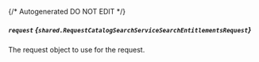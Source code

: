{/* Autogenerated DO NOT EDIT  */}

##### `request` *{`shared.RequestCatalogSearchServiceSearchEntitlementsRequest`}*
The request object to use for the request.
<Collapsible>
    <RequestCatalogSearchServiceSearchEntitlementsRequest/>
</Collapsible>



